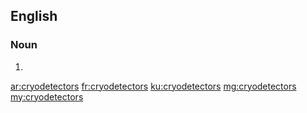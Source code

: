 ==English==

===Noun===
{{head|en|plural}}

# {{plural of|cryodetector|lang=en|nocat=1}}

[[ar:cryodetectors]]
[[fr:cryodetectors]]
[[ku:cryodetectors]]
[[mg:cryodetectors]]
[[my:cryodetectors]]